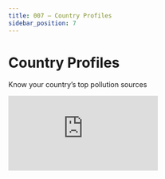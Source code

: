 ```yaml
---
title: 007 — Country Profiles
sidebar_position: 7
---
```


```{=mdx}
import Embed from '/src/components/Embed'
```

# Country Profiles

Know your country's top pollution sources

<Embed src="https://www.figma.com/embed?embed_host=share&url=https%3A%2F%2Fwww.figma.com%2Ffile%2Fx2OIzYHACJTr6xnzHkrdeQ%2FCountry-Profiles%3Fnode-id%3D0%253A1%26t%3DW82SgRzgzbAaHImo-1" text="Loading Country Profiles..." />